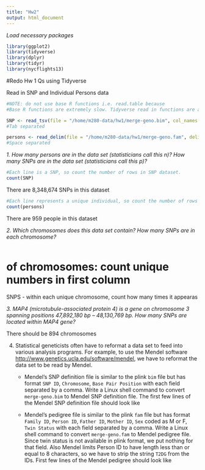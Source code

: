 ```yaml
---
title: "Hw2"
output: html_document
---
```


*Load necessary packages*
```r

library(ggplot2)
library(tidyverse)
library(dplyr)
library(tidyr)
library(nycflights13)


```

<!-- #Exercise 7.3.4 -->

<!-- *1. Explore the distribution of each of the x, y, and z variables in diamonds. What do you learn? Think about a diamond and how you might decide which dimension is the length, width, and depth* -->

<!-- ```{r} -->

<!-- #Define variables -->
<!-- x <- diamonds$x -->
<!-- y <- diamonds$y -->
<!-- z <- diamonds$z -->

<!-- #Look at basic R histogram to determine bin widths, max/min of x and y, etc. -->
<!-- hist(x, main = "Hist of x in Diamonds") -->
<!-- hist(y, main = "Hist of y in Diamonds") -->
<!-- hist(z, main = "Hist of z in Diamonds") -->


<!-- #Histogram of x -->
<!-- ggplot(diamonds) + -->
<!--   geom_histogram(mapping = aes(x = x), binwidth = 0.8) + -->
<!--   coord_cartesian(xlim = c(0, 60), ylim = c(0, 15000)) -->
<!-- #set equal binwidth and x and y axis limits for comparison -->

<!-- #Find outliers -->
<!-- min(x) -->
<!-- max(x) -->

<!-- #Histogram of y -->
<!-- ggplot(diamonds) + -->
<!--   geom_histogram(mapping = aes(x = y), binwidth = 0.8) + -->
<!--   coord_cartesian(xlim = c(0, 60), ylim = c(0, 15000)) -->
<!-- #set equal binwidth and x and y axis limits for comparison -->

<!-- #Find outliers -->
<!-- min(y) -->
<!-- max(y) -->

<!-- #Histogram of z -->
<!-- ggplot(diamonds) + -->
<!--   geom_histogram(mapping = aes(x = z), binwidth = 0.7) + -->
<!--   coord_cartesian(xlim = c(0, 60), ylim = c(0, 15000)) -->
<!-- #set equal binwidth and x and y axis limits for comparison -->

<!-- #Find outliers -->
<!-- min(z) -->
<!-- max(z) -->


<!-- #Answer found on Internet (overlays the histograms, allows for easier comparison) -->
<!-- diamonds %>% -->
<!--   mutate(id = row_number()) %>% -->
<!--   select(x, y, z, id) %>% -->
<!--   gather(variable, value, -id)  %>% -->
<!--   ggplot(aes(x = value)) + -->
<!--   geom_density() + -->
<!--   geom_rug() + -->
<!--   facet_grid(variable ~ .) -->

<!-- ``` -->
<!-- The histograms for x, y and z are all highly right skewed and the shape for each of them is bimodal. The histograms for x and y have very similar shapes. There are outliers for y and z (each variable has a large maximum). The units of measuring length, width and depth are in mm. I would guess that x is length because the maximum of x is 10.74 mm and the maximum of y and z are 60 mm and 31.8 mm respectively. These numbers seem too large to be the length of a diamond. I would guess that y is the width of a diamond because a depth of 60 mm would be an abnormally large diamond. I would guess z is the depth of the diamond. -->



<!--   *2. Explore the distribution of price. Do you discover anything unusual or surprising? (Hint: Carefully think about the binwidth and make sure you try a wide range of values.)* -->
<!-- ```{r} -->

<!-- #Define price variable -->
<!-- price <- diamonds$price -->

<!-- #Check min and max of price -->
<!-- min(price) -->
<!-- max(price) -->
<!-- #Price has a huge range ($326 to $18,823) -->


<!-- #Look at basic R histogram to determine bin widths, max/min of x and y, etc. -->
<!-- hist(price) -->


<!-- #Make histogram and explore bin widths -->

<!-- #bin width of 1000 -->
<!-- ggplot(diamonds) + -->
<!--  geom_histogram(mapping = aes(x = price), binwidth = 1000) + -->
<!--  coord_cartesian(xlim = c(0, 20000)) -->

<!-- #bin width of 100 -->
<!-- ggplot(diamonds) + -->
<!--  geom_histogram(mapping = aes(x = price), binwidth = 100) + -->
<!--  coord_cartesian(xlim = c(0, 20000)) -->
<!-- #Note, there is a price gap around $1500-$2000 -->

<!-- #Take a closer look at the data -->
<!-- ggplot(diamonds) + -->
<!--  geom_histogram(mapping = aes(x = price), binwidth = 10) + -->
<!--  coord_cartesian(xlim = c(0, 10000)) -->


<!-- ``` -->
<!-- The best looking histogram is using a bin width of 1000. The distribution of price is highly right skewed, which is not surprising beacuse larger diamonds are much more expensive than smaller ones and are rare, so there are not that many diamonds worth such a high price. The curve of best fit for this distribution looks exponenonential. -->


<!--   However, based on using a bin width of 10, we can get a closer look at the data. We see lots of spikes in prices and the price of ~$1500 has a large gap, which is unsuual. This distribution tells us that there are huge variations in prices for diamonds. -->




<!--   *3. How many diamonds are 0.99 carat? How many are 1 carat? What do you think is the cause of the difference?* -->

<!-- ```{r} -->

<!-- #Define carat variable -->
<!-- carat <- diamonds$carat -->

<!-- filter_carat <- diamonds %>% -->
<!--   filter(carat >= 0.99, carat <= 1) -->

<!-- #Define filtered carat variable -->
<!-- filtered_carat <- filter_carat$carat -->

<!-- #Check if code worked. Min and max should be between 0.99 and 1 -->
<!-- min(filtered_carat) -->
<!-- max(filtered_carat) -->


<!-- #Count 0.99 carat diamonds and 1 carat diamonds -->
<!-- count_0.99 <- which(filtered_carat == 0.99) -->
<!-- length(count_0.99) -->

<!-- count_1 <- which(filtered_carat == 1) -->
<!-- length(count_1) -->

<!-- ``` -->
<!-- There are 23 0.99 carat diamonds and 1558 1 carat diamonds. There could be dishonesty in the diamond market. For example, people falsely advertise 0.99 carat diamonds as 1 carat diamonds because there is such a small difference between the two. I suspect that 1 carat diamonds are much more valuable than 0.99 carat diamonds, so sellers would be prone to advertise their 0.99 carat diamonds as 1 carat diamonds. -->


<!--   *4. Compare and contrast coord_cartesian() vs xlim() or ylim() when zooming in on a histogram. What happens if you leave binwidth unset? What happens if you try and zoom so only half a bar shows?* -->



<!-- ```{r} -->

<!-- #Compare and contrast histograms. -->

<!-- #Do not set bin width. When doing histograms for x, y and z, -->
<!-- #I got errors about "set better bin width" when I did not set bin widths -->

<!-- #Leave bin width unset for z histogram -->
<!-- ggplot(diamonds) + -->
<!--   geom_histogram(mapping = aes(x = z)) + -->
<!--   coord_cartesian(xlim = c(0, 60), ylim = c(0, 15000)) -->

<!-- #Do not use coord_cartesian -->
<!-- #Make xlim smaller than it should be (excludes values) -->
<!-- #Look at price data -->

<!-- ggplot(diamonds) + -->
<!--  geom_histogram(mapping = aes(x = price)) + -->
<!--   xlim(100, 4000) + -->
<!--   ylim(0, 2000) -->

<!-- ``` -->
<!-- Coord_cartesian looks closer at the specified x and y limits on the histogram. If you do not set bin widths, ggplot automatically sets bins = 30 and asks user to input better bin widths. If specified limits for ylim are not met, the bars are cut off. If specified limits for xlim not met, the data points outside xlim are omitted. -->



<!-- #Exercise 7.4.1 -->

<!--   *1. What happens to missing values in a histogram? What happens to missing values in a bar chart? Why is there a difference?* -->

<!-- ```{r} -->
<!-- diamonds2 <- diamonds %>% -->
<!--   mutate(price = ifelse(price > 10000, NA, price)) -->

<!-- diamonds2 %>% -->
<!--   ggplot(aes(price)) + -->
<!--   geom_histogram() -->


<!-- ``` -->
<!-- In a histogram, missing values are not included in the binwidth calculation so they do not show up on the histogram. -->


<!-- ```{r} -->
<!-- flights %>% -->
<!--   mutate(carrier = ifelse(carrier == "DL", NA, carrier)) %>% -->
<!--   ggplot(aes(carrier)) + -->
<!--   geom_bar() -->
<!-- ``` -->
<!-- For discrete values, in a barplot, missing values are treated as a new category. In this case, NA represents missing values so there is a category for NA -->

<!-- ```{r} -->
<!-- diamonds2 %>% -->
<!--   ggplot(aes(price)) + -->
<!--   geom_bar() -->
<!-- ``` -->
<!-- For continuous values, in a barplot, missing values are omitted in the plot. Note in this plot, prices greater than $10,000 ommitted (See plot below for comparison) -->

<!-- ```{r} -->
<!-- diamonds %>% -->
<!--   ggplot(aes(price)) + -->
<!--   geom_bar() -->
<!-- ``` -->

<!-- There is a difference in ommitted values in histograms vs. bar plots because histograms and bar charts are constructed differently. Histograms are constructed based off frequency of data points based on bin width. Histograms provide insight on the shape of the distribution of the data as well as measures of central tendency. Including a separate cateogry counting "NAs" would not be helpful in describing the shape of the distribution of the data. In other words, NA values do not give any helpful information in a histogram. In this example, I filtered out diamonds worth more than $10,000. The histogram should be constructed such that we are only looking at the distribution of diamonds worth less than $10,000. -->

<!--   On the other hand, it is useful to include NA for bar charts because bar charts visualize categorical data. Therefore, having a category for NA helps one understand what the data looks like. In this case, I made a histogram of 2013 NYC flights and made all flights with the carrier Delta airlines as NA. The bar chart adds a category for NA, and this helps us see and gives us all the information in the data for flights in 2013 for NYC. -->


<!--   *2. What does na.rm = TRUE do in mean() and sum()?* -->

<!-- ```{r} -->
<!-- mean(c(1, 2, 3, NA), na.rm = TRUE) -->
<!-- #Mean of this vector is (1 + 2 + 3) / 3 = 2 -->


<!-- sum(c(1, 2, 3, NA), na.rm = TRUE) -->
<!-- #Sum of this vector is (1 + 2 + 3) = 6 -->
<!-- ``` -->

<!-- The na.rm command removes NA values from the specified vector. So, data points that are are not included in the mean() nor the sum() calculation. -->


<!-- #7.5.1.1 Exercises -->


<!--   *1. Use what you’ve learned to improve the visualisation of the departure times of cancelled vs. non-cancelled flights.* -->
<!-- ```{r} -->

<!-- #original plot -->
<!-- flights %>% -->
<!--   mutate( -->
<!--     cancelled = is.na(dep_time), -->
<!--     sched_hour = sched_dep_time %/% 100, -->
<!--     sched_min = sched_dep_time %% 100, -->
<!--     sched_dep_time = sched_hour + sched_min / 60 -->
<!--   ) %>% -->
<!--   ggplot(mapping = aes(sched_dep_time)) + -->
<!--   geom_freqpoly(mapping = aes(colour = cancelled), binwidth = 1/4) -->



<!-- #remove mapping in both ggplot and geom_freqpoly command -->
<!-- #move color = cancelled into ggplot command -->

<!-- flights %>% -->
<!--   mutate( -->
<!--     cancelled = is.na(dep_time), -->
<!--     sched_hour = sched_dep_time %/% 100, -->
<!--     sched_min = sched_dep_time %% 100, -->
<!--     sched_dep_time = sched_hour + sched_min / 60 -->
<!--   ) %>% -->
<!--   ggplot(aes(x = sched_dep_time, y = ..density.., color = cancelled)) + -->
<!--   geom_freqpoly(binwidth = 1/4) -->



<!-- #Or, visualize cancelled flights with a boxplot -->
<!-- flights %>% -->
<!--   mutate(cancelled = is.na(dep_time) | is.na(arr_time)) %>% -->
<!--   ggplot() + -->
<!--   geom_boxplot(aes(x = cancelled, y = dep_time)) -->
<!-- ``` -->
<!-- The first plot is the original plot of cancelled NYC flights that we want to improve. To improve the plot, I removed the "mapping" option in both the ggplot and geom_freqpoly command. I also moved the "color" option into the ggplot command. In comparing the two plots, this improvement allows one to better distinguish the difference between cancelled and non-cancelled flights. In the original plot, the y-axis is the frequency/count of cancelled and non-cancelled flights. The plot shows it is not that insightful to compare counts since cancelled flights occur much less frequently than non-cancelled flights. Instead, looking at the density allows us to compare relative amounts of cancelled vs. non-cancelled flights, and we can see that flights tend to be cancelled late at night (around 8pm - 12am) -->


<!--   *2. What variable in the diamonds dataset is most important for predicting the price of a diamond? How is that variable correlated with cut? Why does the combination of those two relationships lead to lower quality diamonds being more expensive?* -->

<!-- ```{r} -->

<!-- ggplot(diamonds, aes(carat,price)) + -->
<!--   geom_point() + -->
<!--   geom_smooth(method = "lm") -->


<!-- fit <- lm(diamonds$price ~ diamonds$carat, data = diamonds) -->
<!-- summary(fit) -->
<!-- #Adj R^2 value is high (0.85) -->


<!-- ``` -->
<!-- I would guess carat is important in predicting diamond price, so I fitted a linear regression of price vs. carat. The adjust R^2 value is high (0.85), but we should check assumptions for fitting a linear regression model. -->

<!-- ```{r} -->

<!-- #Check fitting linear regression assumptions -->
<!-- plot(fit) -->

<!-- ``` -->
<!-- I would say regression assumptions are violated because residual plot does NOT show random scatter. I would be cautious in interpreting these linear regression results. -->


<!--   *So, fit a non-linear regression (Loess) curve instead* -->
<!-- ```{r} -->
<!-- ggplot(diamonds, aes(carat, price)) + -->
<!--   geom_point() + -->
<!--   geom_smooth() -->
<!-- ``` -->


<!--   To examine the relationship between cut and carat, I used a boxplot. -->
<!-- ```{r} -->
<!-- diamonds %>% -->
<!--   ggplot(aes(cut, carat)) + -->
<!--   geom_boxplot() -->

<!-- ``` -->
<!-- The correlation between carat and cut is weakly negative. The boxplot shows that there are a lot of diamonds that are big carats but the cuts are only fair or good. If carat is a stronger predictor than cut for price, then lower quality diamonds will be, on average, more expensive. -->


<!--   *3. Install the ggstance package, and create a horizontal boxplot. How does this compare to using coord_flip()?* -->

<!-- ```{r} -->
<!-- library(ggstance) -->

<!-- diamonds %>% -->
<!--   ggplot(aes(cut, carat)) + -->
<!--   geom_boxplot() + -->
<!--   coord_flip() -->

<!-- diamonds %>% -->
<!--   ggplot(aes(carat, cut)) + -->
<!--   geom_boxploth() -->

<!-- ``` -->
<!-- These two boxplots are exactly the same, but using boxploth uses less code to output the same thing. Boxploth also flips the coordinate axes -->


<!--   *4. One problem with boxplots is that they were developed in an era of much smaller datasets and tend to display a prohibitively large number of “outlying values”. One approach to remedy this problem is the letter value plot. Install the lvplot package, and try using geom_lv() to display the distribution of price vs cut. What do you learn? How do you interpret the plots?* -->

<!-- ```{r} -->
<!-- library(lvplot) -->

<!-- #Original boxplot of cut and price -->
<!-- ggplot(diamonds, aes(cut, price)) + -->
<!--   geom_boxplot() -->


<!-- #Use lvplot -->
<!-- ggplot(diamonds, aes(cut, price)) + -->
<!--   geom_lv() -->
<!-- ``` -->
<!-- This is like an expanded boxplot that has more "boxes" that cover a lot more quantiles. This visualization is more useful for large datasets because large datsets tend to have a lot more outliers. -->



<!--   *5.Compare and contrast geom_violin() with a facetted geom_histogram(), or a coloured geom_freqpoly(). What are the pros and cons of each method?* -->

<!-- ```{r} -->

<!-- diamonds %>% -->
<!--   ggplot(aes(cut, price)) + -->
<!--   geom_violin() -->


<!-- diamonds %>% -->
<!--   ggplot(aes(price)) + -->
<!--   geom_histogram() + -->
<!--   facet_wrap(~ cut, scale = "free_y") -->


<!-- diamonds %>% -->
<!--   ggplot(aes(price)) + -->
<!--   geom_freqpoly(aes(colour = cut)) -->
<!-- ``` -->

<!-- The violin plot gives a side by side outline of the general shape of the distribution for each cut. We can see that the data for price is highly right skewed. The facetted histogram gives separate side by side histograms of each cut and the frequency polygon gives counts of each type of cut that is worth a certain price. The violin plot gives a picture of the distribution while the facetted histogram allows the user to take a closer look at the data and exact shape of the distribution. The frequency polygon is a line graph that draws the counts of each cut worth certain prices. -->

<!--   **The following are pros for each plot:** -->

<!--   - The violin plot is useful for comparing the shapes of distributions across all cuts. -->

<!--   - The facetted histogram allows one to easily see that price is extremely right skewed -->

<!--   - The frequency polygon allows one to see the frequency of prices for each cut. For example, the largest peak shows that the most common diamond in this dataset is an ideaal cut for about $1,000 -->



<!--   **The following are cons for each plot:** -->

<!--   - The violin plot does not tell us about the exact frequency of cuts of diamonds worth a certain price. We can only guess and subjectively compare across the categories. -->

<!--   - For the facetted histogram, if there were more categories for cuts (i.e. more than 10 categories), it would be difficult to compare the histograms (which tell us about the shape of the distribution of the data) side by side. It would be more useful to overlay the histograms. -->

<!--   - For the frequency polygon, it is difficult to distinguish the overlapping lines towards the upper half of price. It is not useful for determining the exact shape of the distribution of the data. -->


<!--   *6. If you have a small dataset, it’s sometimes useful to use geom_jitter() to see the relationship between a continuous and categorical variable. The ggbeeswarm package provides a number of methods similar to geom_jitter(). List them and briefly describe what each one does.* -->

<!-- ```{r} -->

<!-- library("ggbeeswarm") -->

<!-- #Use a smaller dataset, MPG, and compare hwy (highway mpg) vs. car class -->
<!-- ggplot(data = mpg) + -->
<!--   geom_quasirandom(aes(x = class, y = hwy)) -->


<!-- ggplot(data = mpg) + -->
<!--   geom_beeswarm(aes(x = class, y = hwy)) -->

<!-- ``` -->

<!-- Both geom_quasirandom and geom_beeswarm use jittering to reduce overplotting by plotting the points next to each other rather than overlapping each other. The shapes of these plots are similar to a violin plot. They give insight to the shape of the distribution of the data. The difference between the two is that they have differenet algorithims when "offsetting" points. Specifically, geom_quasirandom "uses a van der Corput sequence or Tukey texturing "geom_beeswarm "uses the beeswarm library to do point-size based offset. (Source: https://github.com/eclarke/ggbeeswarm) -->



<!-- #7.5.2.1 Exercises -->


<!--   *1. How could you rescale the count dataset above to more clearly show the distribution of cut within colour, or colour within cut?* -->

<!-- The original plot given is: -->
<!-- ```{r} -->

<!-- diamonds %>% -->
<!--   count(color, cut) %>% -->
<!--   ggplot(mapping = aes(x = color, y = cut)) + -->
<!--     geom_tile(mapping = aes(fill = n)) -->

<!-- ``` -->

<!-- Instead of looking at counts, we can improve the plot by calculating percentages/proportions of diamonds that are a certain color and cut. -->

<!-- ```{r} -->

<!-- diamonds %>% -->
<!--   count(color, cut) %>% -->
<!--   group_by(color) %>% -->
<!--   mutate(perc = n / sum(n)) %>% -->
<!--   ggplot(aes(color, cut, fill = perc)) + -->
<!--   geom_tile() -->

<!-- ``` -->

<!-- In this plot, we can better distinguish the differences in color within cut. The original plot had a lot of dark blue. For instance, all J color diamonds are dark blue, so it was difficult to see the differences in cut within the J colored diamonds. Calculating the percentages, one can see the difference within the colors and the cuts better. For instance, the ideal cut has the least percentage of colored diamonds relative to other cuts. -->


<!--   *2. Use geom_tile() together with dplyr to explore how average flight delays vary by destination and month of year. What makes the plot difficult to read? How could you improve it?* -->

<!-- ```{r} -->

<!-- #delay: dep_delay -->
<!-- #destination: dest -->
<!-- #month: month -->

<!-- flights %>% -->
<!--   ggplot(aes(x = month, y = dest, fill = dep_delay)) + -->
<!--   geom_tile() -->


<!-- ``` -->

<!-- This plot shows that it is difficult to distinguish the departure delays (the graph looks mostly dark blue) and has a lot of white and gray colors. The white colors represent missing values for the variable destination. Therefore, it would be helpful to remove missing values. It would also help to sort the destination values -->


<!-- ```{r} -->

<!-- flights %>% -->
<!--   group_by(dest, month) %>% -->
<!--   summarize(dev_dep_delay = mean(dep_delay, na.rm = T)) %>% -->
<!--   group_by(dest) %>% -->
<!--   filter(n() == 12) %>% -->
<!--   ungroup() %>% -->
<!--   mutate(new_dest = fct_reorder(dest, dev_dep_delay)) %>% -->
<!--   ggplot(aes(x = factor(month), y = new_dest, fill = dev_dep_delay)) + -->
<!--   geom_tile() + -->
<!--   labs(x = "Month", y = "Destination", fill = "Departure Delay") -->

<!-- ``` -->

<!-- In this improved plot, I removed missing values in the calculation for mean departure delay time and sorted these values. I also factor re-ordered the variable destination and the mean departure delay time. It also helped to change month to factor -->


<!--   *3. Why is it slightly better to use aes(x = color, y = cut) rather than aes(x = cut, y = color) in the example above?* -->

<!-- ```{r} -->

<!-- diamonds %>% -->
<!--   count(color, cut) %>% -->
<!--   ggplot(mapping = aes(x = cut, y = color)) + -->
<!--     geom_tile(mapping = aes(fill = n)) -->

<!-- ``` -->

<!-- It is better to use aes(x = color, y = cut) because there are more colors than cuts, and it would be easier to interpret this plot if the variable with more categories were on the x-axis while the variable with less cateogires were on the y-axis. It is slightly more difficult to interpret this plot because it is harder to compare the difference in blue row-wise vs. column-wise. -->





<!-- #7.5.3.1 Exercises -->


<!--   *1. Instead of summarising the conditional distribution with a boxplot, you could use a frequency polygon. What do you need to consider when using cut_width() vs cut_number()? How does that impact a visualisation of the 2d distribution of carat and price?* -->

<!-- ```{r} -->

<!-- ggplot(data = diamonds,  -->
<!--        mapping = aes(x = price, -->
<!--                      colour = cut_width(carat, 0.3))) + -->
<!--   geom_freqpoly(binwidth = 1000) -->


<!-- ggplot(data = diamonds,  -->
<!--        mapping = aes(x = price, -->
<!--                      y = ..density..,  -->
<!--                      colour = cut_width(carat, 0.4))) + -->
<!--   geom_freqpoly(binwidth = 1000) -->

<!-- ``` -->


<!--   One thing we need to consider is using counts vs. density for cut_width. It is difficult to compare counts of diamonds since there are so few counts of high priced diamonds, so it is hard to visualize them on the frequency polygon. On the other hand, using density allows for better comparison of the diamonds vs. the few high priced diamonds. -->



<!-- ```{r} -->
<!-- ggplot(data = diamonds, mapping = aes(x = price, -->
<!--       y = ..density.., color = cut_number(carat, 10))) + -->
<!--   geom_freqpoly(binwidth = 1000) -->



<!-- ggplot(data = diamonds, mapping = aes(x = price, -->
<!--       colour = cut_number(carat, 10))) + -->
<!--   geom_freqpoly(binwidht = 1000) -->

<!-- ``` -->

<!--   Using cut_number, we see that the two frequency polygons look very similar. This is because cut_number "divides the data into n groups, with (approximately) equal numbers of observations" (Source: http://ggplot2.tidyverse.org/reference/cut_interval.html). On the other hand, cut_width does NOT divide the data into n groups with equal numbers of observations. Instead, cut_width makes groups of a width the user specifies. -->


<!--   *2. Visualise the distribution of carat, partitioned by price.* -->

<!-- ```{r} -->

<!-- #Use cut_number to partition by price -->
<!-- #n = 15 is the number of intervals -->

<!-- ggplot(diamonds, aes(x = cut_number(price, n = 15), y = carat)) + -->
<!--   geom_boxplot() + -->
<!--   coord_flip() + -->
<!--   xlab("Price") -->

<!-- ``` -->

<!-- ```{r} -->

<!-- #Can also use cut_width -->

<!-- ggplot(diamonds, aes(x = cut_width(price, 2000), y = carat)) +  -->
<!--   geom_boxplot() + -->
<!--   coord_flip() +  -->
<!--   xlab("Price") -->
<!-- ``` -->

<!--   I made a boxplot and used cut_number to partition the data by price. This plot partitions the carat of the diamond into price ranges i.e. we can see the price range for a 0 carat diamond, a 1 carat diamond, etc. -->


<!--   *3. How does the price distribution of very large diamonds compare to small diamonds. Is it as you expect, or does it surprise you?* -->

<!-- Both distributions for very large diamonds and small diamonds are right skewed. What surprises me most is that there are diamonds that are small diamonds (i.e. 1 carat) that are worth hundreds of thousands of dollars. This shows carat is not the only meaningful predictor of the price of a diamond. There are other factors, such as cut as we saw in Exercise 7.5.1.1. Small diamonds (low carat) can still be very valuable, especially if variables like cut are high. -->














#Redo Hw 1 Qs using Tidyverse



  Read in SNP and Individual Persons data
```r

#NOTE: do not use base R functions i.e. read.table because 
#Base R functions are extremely slow. Tidyverse read in functions are a lot faster

SNP <- read_tsv(file = "/home/m280-data/hw1/merge-geno.bim", col_names = FALSE)
#Tab separated

persons <- read_delim(file = "/home/m280-data/hw1/merge-geno.fam", delim = " ", col_names = FALSE)
#Space separated

```


  *1. How many persons are in the data set (statisticians call this n)? How many SNPs are in the data set (statisticians call this p)?*
  
```r
#Each line is a SNP, so count the number of rows in SNP dataset.
count(SNP)
```
There are 8,348,674 SNPs in this dataset

```r
#Each line represents a unique individual, so count the number of rows in persons dataset
count(persons)
```
There are 959 people in this dataset


  *2. Which chromosomes does this data set contain? How many SNPs are in each chromosome?*
  
```r



```
  
# of chromosomes: count unique numbers in first column

SNPS - within each unique chromosome, count how many times it appearas


  *3. MAP4 (microtubule-associated protein 4) is a gene on chromosome 3 spanning positions 47,892,180 bp – 48,130,769 bp. How many SNPs are located within MAP4 gene?*


There should be 894 chromosomes



4. Statistical geneticists often have to reformat a data set to feed into various analysis programs. For example, to use the Mendel software <http://www.genetics.ucla.edu/software/mendel>, we have to reformat the data set to be read by Mendel.

      - Mendel's SNP definition file is similar to the plink `bim` file but has format
      `SNP ID`, `Chromosome`, `Base Pair Position`
      with each field separated by a comma. Write a Linux shell command to convert `merge-geno.bim` to Mendel SNP definition file. The first few lines of the Mendel SNP definition file should look like
      
      



    - Mendel's pedigree file is similar to the plink `fam` file but has format
    `Family ID`, `Person ID`, `Father ID`, `Mother ID`, `Sex` coded as M or F, `Twin Status`
    with each field separated by a comma. Write a Linux shell command to convert `merge-geno.fam` to Mendel pedigree file. Since twin status is not available in plink format, we put nothing for that field. Also Mendel limits Person ID to have length less than or equal to 8 characters, so we have to strip the string `T2DG` from the IDs. First few lines of the Mendel pedigree should look like




